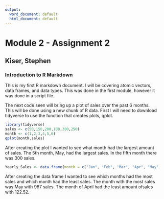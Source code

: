 ---
output:
  word_document: default
  html_document: default
---
# Module 2 - Assignment 2

## Kiser, Stephen

### Introduction to R Markdown

This is my first R markdown document.  I will be covering atomic vectors, data frames, and data types.  This was done in the first module, however it was done in a script file. 

The next code seen will bring up a plot of sales over the past 6 months.  This will be done using a new chunk of R data.  First I will need to download tidyverse to use the function that creates plots, qplot.
```{r Plot of Sales by Month}
library(tidyverse)
sales <- c(50,150,200,100,300,250)
month <- c(1,2,3,4,5,6)
qplot(month,sales)
```

After creating the plot I wanted to see what month had the largest amount of sales.  The 5th month, May, had the largest sales.  In the fifth month there was 300 sales.

```{r Working with Data Frames}
Yearly_Sales <- data.frame(month = c("Jan", "Feb", "Mar", "Apr", "May", "June", "July", "Aug", "Sep", "Oct", "Nov", "Dec"), sales = c(150.25, 258.54, 268.55, 122.52, 987, 458.82 , 667.23, 845.54, 586.78, 888.58, 756.12, 456.84))
```

After creating the data frame I wanted to see which months had the most sales and which month had the least sales. The month with the most sales was May with 987 sales.  The month of April had the least amount ofsales with 122.52.